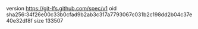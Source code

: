 version https://git-lfs.github.com/spec/v1
oid sha256:34f26e00c33b0cfad9b2ab3c317a7793067c031b2c198dd2b04c37e40e32df8f
size 133507
